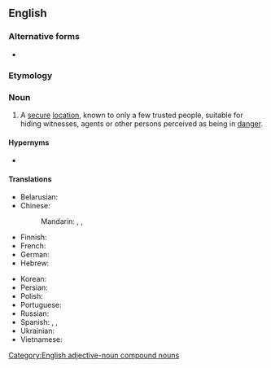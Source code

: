 {{also|safe house}}

==English==
{{wikipedia}}

===Alternative forms===
* {{l|en|safe house}}

===Etymology===
{{compound|en|safe|house}}

===Noun===
{{en-noun}}

# A [[secure]] [[location]], known to only a few trusted people, suitable for hiding witnesses, agents or other persons perceived as being in [[danger]].

====Hypernyms====
* {{l|en|house}}

====Translations====
{{trans-top|secure location}}
* Belarusian: {{t|be|канспіраты́ўная кватэ́ра|f}}
* Chinese:
*: Mandarin: {{t|cmn|[[安全]][[藏身處]]|sc=Hani}}, {{t|cmn|[[安全]][[藏身处]]|tr=ānquán cángshēnchù|sc=Hani}}, {{t|cmn|安全屋|tr=ānquánwū}}
* Finnish: {{t|fi|turvatalo}}
* French: {{t-needed|fr}}
* German: {{t+|de| konspirative Wohnung|f}}
* Hebrew: {{t|he|בית מסתור; דירת מסתור}}
{{trans-mid}}
* Korean: {{t|ko|안전가옥}}
* Persian: {{t|fa|خانه امن|tr=xâne-ye amn}}
* Polish: {{t+|pl|kryjówka|f}}
* Portuguese: {{t-needed|pt}}
* Russian: {{t|ru|конспирати́вная кварти́ра|f}}
* Spanish: {{t|es|piso franco|m}}, {{t|es|casa de seguridad|f}}, {{t+|es|refugio|m}}
* Ukrainian: {{t|uk|конспірати́вна кварти́ра|f}}
* Vietnamese: {{t|vi|nhà an toàn}}
{{trans-bottom}}

[[Category:English adjective-noun compound nouns]]